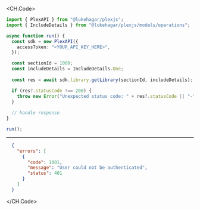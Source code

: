 
<CH.Code>
```typescript GetLibrary.ts
import { PlexAPI } from "@lukehagar/plexjs";
import { IncludeDetails } from "@lukehagar/plexjs/models/operations";

async function run() {
  const sdk = new PlexAPI({
    accessToken: "<YOUR_API_KEY_HERE>",
  });

  const sectionId = 1000;
  const includeDetails = IncludeDetails.One;
  
  const res = await sdk.library.getLibrary(sectionId, includeDetails);

  if (res?.statusCode !== 200) {
    throw new Error("Unexpected status code: " + res?.statusCode || "-");
  }
  
  // handle response
}

run();
```
---

```json Example Response
  {
    "errors": [
      {
        "code": 1001,
        "message": "User could not be authenticated",
        "status": 401
      }
    ]
  }
```
</CH.Code>
